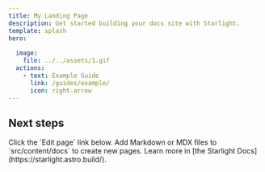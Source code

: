 ```yaml
---
title: My Landing Page
description: Get started building your docs site with Starlight.
template: splash
hero:
  
  image:
    file: ../../assets/1.gif
  actions:
    - text: Example Guide
      link: /guides/example/
      icon: right-arrow
---
```



## Next steps

<CardGrid stagger>
	<Card title="Update content" icon="pencil">
		Click the `Edit page` link below.
	</Card>
	<Card title="Add new content" icon="add-document">
		Add Markdown or MDX files to `src/content/docs` to create new pages.
	</Card>	
	<Card title="Read the docs" icon="open-book">
		Learn more in [the Starlight Docs](https://starlight.astro.build/).
	</Card>
</CardGrid>

<script src="disableClick.js"></script>